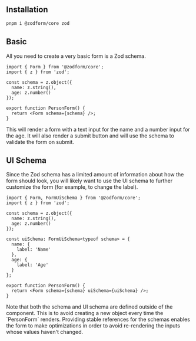 
## Installation

```bash
pnpm i @zodform/core zod
```

## Basic

All you need to create a very basic form is a Zod schema.

```tsx
import { Form } from '@zodform/core';
import { z } from 'zod';

const schema = z.object({
  name: z.string(),
  age: z.number()
});

export function PersonForm() {
  return <Form schema={schema} />;
}
```

This will render a form with a text input for the name and a number input for the age.
It will also render a submit button and will use the schema to validate the form on submit.

## UI Schema

Since the Zod schema has a limited amount of information about how the form should look,
you will likely want to use the UI schema to further customize the form (for example, to change the label).

```tsx
import { Form, FormUiSchema } from '@zodform/core';
import { z } from 'zod';

const schema = z.object({
  name: z.string(),
  age: z.number()
});

const uiSchema: FormUiSchema<typeof schema> = {
  name: {
    label: 'Name'
  },
  age: {
    label: 'Age'
  }
};

export function PersonForm() {
  return <Form schema={schema} uiSchema={uiSchema} />;
}
```

<Callout type="info">
  Note that both the schema and UI schema are defined outside of the component. This is to avoid creating a
  new object every time the `PersonForm` renders. Providing stable references for the schemas enables the form
  to make optimizations in order to avoid re-rendering the inputs whose values haven't changed.
</Callout>
